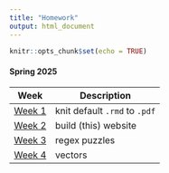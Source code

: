 ```yaml
---
title: "Homework"
output: html_document
---
```


```r
knitr::opts_chunk$set(echo = TRUE)
```

#### Spring 2025  

<div class="hw-page">  

| Week                             | Description                    |
|:--------------------------------:|--------------------------------|
| [Week 1](HW01-default-text.pdf)  | knit default `.rmd` to `.pdf`  |
| [Week 2](about.html)             | build (this) website           |
| [Week 3](HW03-regex.html)        | regex puzzles                  |
| [Week 4](HW04-vectors.html)      | vectors                        |

</div>
